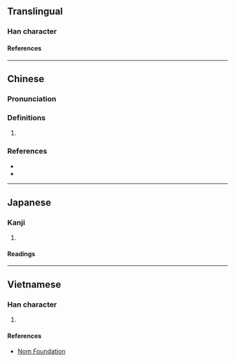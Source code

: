 {{also|嫒}}
{{character info/new}}
==Translingual==

===Han character===
{{Han char|rn=38|rad=女|as=13|sn=16|four=42447|canj=VBBE|ids=⿰女愛}}

====References====
{{Han ref|kx=0272.251|dkj=06807|hdz=21084.150|uh=5B21}}

----

==Chinese==
{{zh-forms|s=嫒}}

===Pronunciation===
{{zh-pron
|m=ài
|c=oi3
|cat=
}}

===Definitions===
{{zh-hanzi}}

# {{zh-only|令嬡|dot=,}} {{zh-alt-form|令愛|[[your]] [[daughter]]|nocap=y}}

===References===
* {{R:twedu|B00714}}
* {{R:yue:Hanzi}}

----

==Japanese==

===Kanji===
{{ja-kanji|grade=|rs=女13}}

# {{defn|lang=ja|sort=女13}}

====Readings====
{{ja-readings
|on=あい
}}

----

==Vietnamese==

===Han character===
{{vi-readings|rs=女13|reading=ái}}

# {{defn|lang=vi|sort=女13}}

====References====
* [http://nomfoundation.org/common/nom_details.php?codepoint=5b21 Nom Foundation]